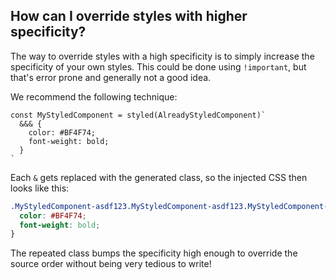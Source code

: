 ## How can I override styles with higher specificity?

The way to override styles with a high specificity is to simply increase the specificity of your own styles. This could be done using `!important`, but that's error prone and generally not a good idea.

We recommend the following technique:

```tsx
const MyStyledComponent = styled(AlreadyStyledComponent)`
  &&& {
    color: #BF4F74;
    font-weight: bold;
  }
`
```

Each `&` gets replaced with the generated class, so the injected CSS then looks like this:

```css
.MyStyledComponent-asdf123.MyStyledComponent-asdf123.MyStyledComponent-asdf123 {
  color: #BF4F74;
  font-weight: bold;
}
```

The repeated class bumps the specificity high enough to override the source order without being very tedious to write!
